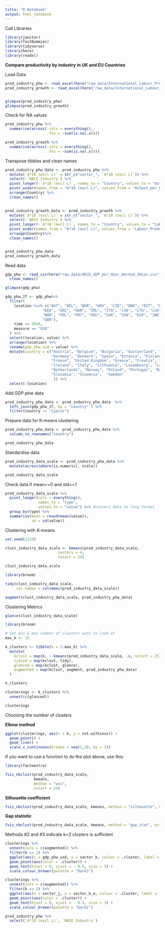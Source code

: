 ```yaml
---
title: "R Notebook"
output: html_notebook
---
```



Call Libraries
```r
library(janitor)
library(fastDummies)
library(tidyverse)
library(here)
library(readxl)
```



__Compare productivity by industry in UK and EU Countries__


Load Data
```r
prod_industry_phw <- read_excel(here("raw_data/International_Labour_Productivity-Europe.xls"), sheet = "Table 1 R-proc")
prod_industry_growth <- read_excel(here("raw_data/International_Labour_Productivity-Europe.xls"), sheet = "Table 2 R-proc")


glimpse(prod_industry_phw)
glimpse(prod_industry_growth)
```



Check for NA values
```r
prod_industry_phw %>% 
  summarise(across(.cols = everything(),
                   .fns = ~sum(is.na(.x))))
```


```r
prod_industry_growth %>% 
  summarise(across(.cols = everything(),
                   .fns = ~sum(is.na(.x))))
```



#################################################################################################################################


Transpose tibbles and clean names
```r
prod_industry_phw_data <- prod_industry_phw %>%
  mutate(`A*10 (excl L)` = str_c("sector_", `A*10 (excl L)`)) %>% 
  select(-`NACE Industry`) %>% 
  pivot_longer(-`A*10 (excl L)`, names_to = "Country", values_to = "Output_per_hour") %>% 
  pivot_wider(names_from = "A*10 (excl L)", values_from = "Output_per_hour") %>% 
  arrange(Country) %>% 
  clean_names()
  

prod_industry_growth_data <- prod_industry_growth %>%
  mutate(`A*10 (excl L)` = str_c("sector_", `A*10 (excl L)`)) %>% 
  select(-`NACE Industry`) %>% 
  pivot_longer(-`A*10 (excl L)`, names_to = "Country", values_to = "Labour_Productivity_Growth") %>%  
  pivot_wider(names_from = "A*10 (excl L)", values_from = "Labour_Productivity_Growth") %>% 
  arrange(Country)%>% 
  clean_names()


prod_industry_phw_data
prod_industry_growth_data
```

#################################################################################################################################

Read data
```r
gdp_phw <- read_csv(here("raw_data/OECD_GDP_per_Hour_Worked_JHios.csv")) %>% 
  clean_names()

glimpse(gdp_phw)
```
```r
gdp_phw_27 <- gdp_phw%>% 
  filter(
    location %in% c("AUT", "BEL", "BGR", "HRV", "CZE", "DNK", "EST", "FIN", "FRA",
                 "DEU", "GRC", "HUN", "IRL", "ITA", "LVA", "LTU", "LUX", "NLD",
                 "NOR", "POL", "PRT", "ROU", "SVK", "SVN", "ESP", "SWE", "CHE",
                 "GBR"),
    time == 2016,
    measure == "USD"
  ) %>% 
  select(location, value) %>% 
  arrange(location) %>% 
  rename(gdp_phw_usd = value) %>% 
  mutate(country = c("Austria", "Belgium", "Bulgaria", "Switzerland", "Czech Republic",
                     "Germany", "Denmark", "Spain", "Estonia", "Finland", 
                     "France", "United Kingdom", "Greece", "Croatia", "Hungary",
                     "Ireland", "Italy", "Lithuania", "Luxembourg", "Latvia", 
                     "Netherlands", "Norway", "Poland", "Portugal", "Romania", 
                     "Slovakia", "Slovenia",  "Sweden"
                      )) %>% 
  select(-location)

```

Add GDP phw data
```r
prod_industry_phw_data <- prod_industry_phw_data  %>% 
  left_join(gdp_phw_27, by = "country" ) %>% 
  filter(country != "Cyprus")


```




#################################################################################################################################



Prepare data for K-means clustering
```r
prod_industry_phw_data <- prod_industry_phw_data %>% 
  column_to_rownames("country")

prod_industry_phw_data
```

Standardise data
```r
prod_industry_data_scale <- prod_industry_phw_data %>% 
  mutate(across(where(is.numeric), scale))

prod_industry_data_scale
```

Check data if mean==0 and std==1
```r
prod_industry_data_scale %>%
  pivot_longer(cols = everything(),
               names_to = "type", 
               values_to = "value") %>% #convert data to long format
  group_by(type) %>%
  summarise(mean = round(mean(value)), 
            sd = sd(value))
```


Clustering with K-means

```r
set.seed(1234)

clust_industry_data_scale <- kmeans(prod_industry_data_scale, 
                        centers = 4, 
                        nstart = 25)

clust_industry_data_scale
```

```r
library(broom)

tidy(clust_industry_data_scale, 
     col.names = colnames(prod_industry_data_scale))
```



```r
augment(clust_industry_data_scale, prod_industry_phw_data)
```


Clustering Metrics

```r
glance(clust_industry_data_scale)
```


```r
library(broom)

# Set min & max number of clusters want to look at 
max_k <- 15 

k_clusters <- tibble(k = 1:max_k) %>%
  mutate(
    kclust = map(k, ~ kmeans(prod_industry_data_scale, .x, nstart = 25)), 
    tidied = map(kclust, tidy),
    glanced = map(kclust, glance),
    augmented = map(kclust, augment, prod_industry_phw_data)
  )

k_clusters
```

```r
clusterings <- k_clusters %>% 
  unnest(c(glanced))

clusterings
```

Choosing the number of clusters

__Elbow method__

```r
ggplot(clusterings, aes(x = k, y = tot.withinss)) +
  geom_point() +
  geom_line() +
  scale_x_continuous(breaks = seq(1,20, by = 1))
```

If you want to use a function to do the plot above, use this:
```r
library(factoextra)

fviz_nbclust(prod_industry_data_scale,
             kmeans,
             method = "wss",
             nstart = 25)
```


__Silhouette coefficient__
```r
fviz_nbclust(prod_industry_data_scale, kmeans, method = "silhouette", nstart = 25)
```


__Gap statistic__
```r
fviz_nbclust(prod_industry_data_scale, kmeans, method = "gap_stat", nstart = 100) #would put nstart=25 if had more computing power
```




Methods #2 and #3 indicate k=2 clusters is sufficient

```r
clusterings %>% 
  unnest(cols = c(augmented)) %>% 
  filter(k == 2) %>% 
  ggplot(aes(x = gdp_phw_usd, y = sector_k, colour = .cluster, label = .rownames)) +
  geom_point(aes(color = .cluster)) +
  geom_text(hjust = 0, vjust = - 0.5, size = 3) +
  scale_colour_brewer(palette = "Dark2") 
```


```r
clusterings %>% 
  unnest(cols = c(augmented)) %>% 
  filter(k == 2) %>% 
  ggplot(aes(x = sector_j, y = sector_b_e, colour = .cluster, label = .rownames)) +
  geom_point(aes(color = .cluster)) +
  geom_text(hjust = 0, vjust = - 0.5, size = 3) +
  scale_colour_brewer(palette = "Dark2") 
```

#################################################################################################################################

```r
prod_industry_phw %>% 
  select(`A*10 (excl L)`, `NACE Industry`)
```








